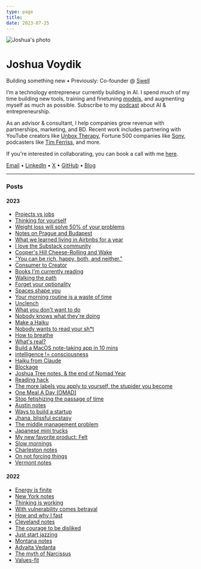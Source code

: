 ```yaml
---
type: page
title: 
date: 2023-07-25
---
```


<div>
  <img src="/images/joshua.jpg" alt="Joshua's photo" style={{ height: '120px', width: '120px', marginLeft: '0px', borderRadius: '50%' }}/>
</div>
<div>
  <h1>Joshua Voydik</h1>
</div>

Building something new • Previously: Co-founder @ [Swell](https://swell.is)

I’m a technology entrepreneur currently building in AI. I spend much of my time building new tools, training and finetuning [models](https://www.huggingface.co), and augmenting myself as much as possible. Subscribe to my [podcast](https://probablysomethingpod.com) about AI & entrepreneurship. 

As an advisor & consultant, I help companies grow revenue with partnerships, marketing, and BD. Recent work includes partnering with YouTube creators like [Unbox Therapy](https://www.youtube.com/@unboxtherapy), Fortune 500 companies like [Sony](https://www.sony.com/en/), podcasters like [Tim Ferriss](https://tim.blog/), and more. 

If you're interested in collaborating, you can book a call with me [here](https://cal.com/joshua). 

[Email](mailto:voydik@gmail.com) • [LinkedIn](https://www.linkedin.com/in/joshuavoydik/) • [X](https://twitter.com/joshuavoydik) • [GitHub](https://github.com/joshuavoydik) • [Blog](https://joshua.substack.com/)

---

### Posts

#### 2023
- [Projects vs jobs](https://joshua.substack.com/p/projects-vs-jobs)
- [Thinking for yourself](https://joshua.substack.com/p/thinking-for-yourself)
- [Weight loss will solve 50% of your problems](https://joshua.substack.com/p/weight-loss-will-solve-50-of-your)
- [Notes on Prague and Budapest](https://joshua.substack.com/p/notes-on-prague-and-budapest)
- [What we learned living in Airbnbs for a year](https://joshua.substack.com/p/what-we-learned-living-in-airbnbs)
- [I love the Substack community](https://joshua.substack.com/p/i-love-the-substack-community)
- [Cooper's Hill Cheese-Rolling and Wake](https://joshua.substack.com/p/coopers-hill-cheese-rolling-and-wake)
- ["You can be rich, happy, both, and neither."](https://joshua.substack.com/p/you-can-be-rich-happy-both-and-neither)
- [Consumer to Creator](https://joshua.substack.com/p/consumer-to-creator)
- [Books I'm currently reading](https://joshua.substack.com/p/books-im-currently-reading)
- [Walking the path](https://joshua.substack.com/p/walking-the-path)
- [Forget your optionality](https://joshua.substack.com/p/forget-your-optionality)
- [Spaces shape you](https://joshua.substack.com/p/spaces-shape-you)
- [Your morning routine is a waste of time](https://joshua.substack.com/p/morning-routine)
- [Unclench](https://joshua.substack.com/p/unclench)
- [What you don't want to do](https://joshua.substack.com/p/what-you-dont-want-to-do)
- [Nobody knows what they're doing](https://joshua.substack.com/p/nobody-knows-what-theyre-doing)
- [Make a Haiku](https://joshua.substack.com/p/make-a-haiku-updated)
- [Nobody wants to read your sh*t](https://joshua.substack.com/p/nobody-wants-to-read-your-sht)
- [How to breathe](https://joshua.substack.com/p/how-to-breathe)
- [What's real?](https://joshua.substack.com/p/whats-real)
- [Build a MacOS note-taking app in 10 mins](https://joshua.substack.com/p/build-a-macos-note-taking-app-in)
- [intelligence != consciousness](https://joshua.substack.com/p/intelligence-consciousness)
- [Haiku from Claude](https://joshua.substack.com/p/haiku-from-claude) 
- [Blockage](https://joshua.substack.com/p/blockage) 
- [Joshua Tree notes, & the end of Nomad Year](https://joshua.substack.com/p/joshua-tree-notes-and-the-end-of) 
- [Reading hack](https://joshua.substack.com/p/reading-hack) 
- [The more labels you apply to yourself, the stupider you become](https://joshua.substack.com/p/the-more-labels-you-apply-to-yourself) 
- [One Meal A Day (OMAD)](https://joshua.substack.com/p/one-meal-a-day-omad) 
- [Stop fetishizing the passage of time](https://joshua.substack.com/p/stop-fetishizing-the-passage-of-time) 
- [Austin notes](https://joshua.substack.com/p/austin-notes) 
- [Ways to build a startup](https://joshua.substack.com/p/ways-to-start-a-startup) 
- [Jhana, blissful ecstasy](https://joshua.substack.com/p/jhana-blissful-ecstasy) 
- [The middle management problem](https://joshua.substack.com/p/david-sacks-on-the-middle-management) 
- [Japanese mini trucks](https://joshua.substack.com/p/japanese-mini-trucks) 
- [My new favorite product: Felt](https://joshua.substack.com/p/my-new-favorite-product-felt) 
- [Slow mornings](https://joshua.substack.com/p/slow-mornings) 
- [Charleston notes](https://joshua.substack.com/p/charleston-notes) 
- [On not forcing things](https://joshua.substack.com/p/on-not-forcing-things)
- [Vermont notes](https://joshua.substack.com/p/vermont-notes)
#### 2022
- [Energy is finite](https://joshua.substack.com/p/energy-is-finite)
- [New York notes](https://joshua.substack.com/p/new-york-notes)
- [Thinking is working](https://joshua.substack.com/p/essay-thinking-is-working)
- [With vulnerability comes betrayal](https://joshua.substack.com/p/with-vulnerability-comes-betrayal)
- [How and why I fast](https://joshua.substack.com/p/how-and-why-i-fast)
- [Cleveland notes](https://joshua.substack.com/p/cleveland-notes)
- [The courage to be disliked](https://joshua.substack.com/p/the-courage-to-be-disliked)
- [Just start jazzing](https://joshua.substack.com/p/just-start-jazzing)
- [Montana notes](https://joshua.substack.com/p/montana-notes)
- [Advaita Vedanta](https://joshua.substack.com/p/advaita-vedanta)
- [The myth of Narcissus](https://joshua.substack.com/p/the-myth-of-narcissus)
- [Values-fit](https://joshua.substack.com/p/values-fit-)